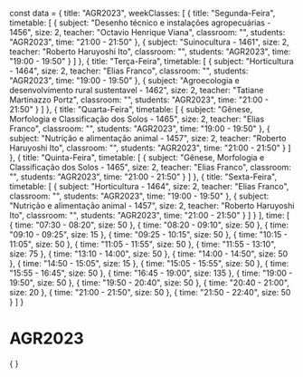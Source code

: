 const data = {
  title: "AGR2023",
  weekClasses: [
    {
      title: "Segunda-Feira",
      timetable: [
        {
          subject: "Desenho técnico e instalações agropecuárias - 1456",
          size: 2,
          teacher: "Octavio Henrique Viana",
          classroom: "",
          students: "AGR2023",
          time: "21:00 - 21:50"
        },
        {
          subject: "Suinocultura - 1461",
          size: 2,
          teacher: "Roberto Haruyoshi Ito",
          classroom: "",
          students: "AGR2023",
          time: "19:00 - 19:50"
        }
      ]
    },
    {
      title: "Terça-Feira",
      timetable: [
        {
          subject: "Horticultura - 1464",
          size: 2,
          teacher: "Elias Franco",
          classroom: "",
          students: "AGR2023",
          time: "19:00 - 19:50"
        },
        {
          subject: "Agroecologia e desenvolvimento rural sustentavel - 1462",
          size: 2,
          teacher: "Tatiane Martinazzo Portz",
          classroom: "",
          students: "AGR2023",
          time: "21:00 - 21:50"
        }
      ]
    },
    {
      title: "Quarta-Feira",
      timetable: [
        {
          subject: "Gênese, Morfologia e Classificação dos Solos - 1465",
          size: 2,
          teacher: "Elias Franco",
          classroom: "",
          students: "AGR2023",
          time: "19:00 - 19:50"
        },
        {
          subject: "Nutrição e alimentação animal - 1457",
          size: 2,
          teacher: "Roberto Haruyoshi Ito",
          classroom: "",
          students: "AGR2023",
          time: "21:00 - 21:50"
        }
      ]
    },
    {
      title: "Quinta-Feira",
      timetable: [
        {
          subject: "Gênese, Morfologia e Classificação dos Solos - 1465",
          size: 2,
          teacher: "Elias Franco",
          classroom: "",
          students: "AGR2023",
          time: "21:00 - 21:50"
        }
      ]
    },
    {
      title: "Sexta-Feira",
      timetable: [
        {
          subject: "Horticultura - 1464",
          size: 2,
          teacher: "Elias Franco",
          classroom: "",
          students: "AGR2023",
          time: "19:00 - 19:50"
        },
        {
          subject: "Nutrição e alimentação animal - 1457",
          size: 2,
          teacher: "Roberto Haruyoshi Ito",
          classroom: "",
          students: "AGR2023",
          time: "21:00 - 21:50"
        }
      ]
    }
  ],
  time: [
    {
      time: "07:30 - 08:20",
      size: 50
    },
    {
      time: "08:20 - 09:10",
      size: 50
    },
    {
      time: "09:10 - 09:25",
      size: 15
    },
    {
      time: "09:25 - 10:15",
      size: 50
    },
    {
      time: "10:15 - 11:05",
      size: 50
    },
    {
      time: "11:05 - 11:55",
      size: 50
    },
    {
      time: "11:55 - 13:10",
      size: 75
    },
    {
      time: "13:10 - 14:00",
      size: 50
    },
    {
      time: "14:00 - 14:50",
      size: 50
    },
    {
      time: "14:50 - 15:05",
      size: 15
    },
    {
      time: "15:05 - 15:55",
      size: 50
    },
    {
      time: "15:55 - 16:45",
      size: 50
    },
    {
      time: "16:45 - 19:00",
      size: 135
    },
    {
      time: "19:00 - 19:50",
      size: 50
    },
    {
      time: "19:50 - 20:40",
      size: 50
    },
    {
      time: "20:40 - 21:00",
      size: 20
    },
    {
      time: "21:00 - 21:50",
      size: 50
    },
    {
      time: "21:50 - 22:40",
      size: 50
    }
  ]
}

# AGR2023

<div>
    {
        <Grid
            title={data.title} 
            weekClasses={data.weekClasses} 
            time={data.time}
        />
    }
</div>